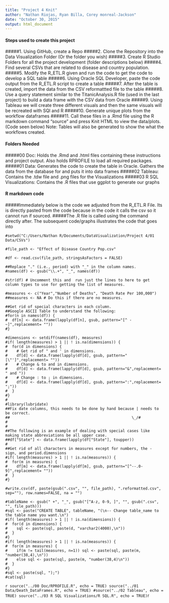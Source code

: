 ```yaml
---
title: "Project 4 Knit"
author: "Nathan Riojas, Ryan Billa, Corey monreal-Jackson"
date: "October 30, 2015"
output: html_document
---
```


#### Steps used to create this project
#####1. Using GitHub, create a Repo
#####2. Clone the Repository into the Data Visualization Folder (Or the folder you wish)
#####3. Create R Studio Folders for all the project development (folder descriptions below)
#####4. Find several CSVs that are related to disease and country population.
#####5. Modify the R_ETL.R given and run the code to get the code to develop a SQL table
#####6. Using Oracle SQL Developer, paste the code output from the R_ETL.R script to create a table
#####7. After the table is created, import the data from the CSV reformattted file to the table
#####8. Use a query statement similar to the TitanicAnalysis.R file (used in the last project) to build a data frame with the CSV data from Oracle 
#####9. Using Tableau we will create three different visuals and then the same visuals will be recreated with SQl and R
#####10. Generate unique plots from the workflow dataframes
#####11. Call these files in a .Rmd file using the R markdown command "source" and press Knit HTML to view the data/plots. (Code seen below) Note: Tables will also be generated to show the what the workflows created.


#### Folders Needed
#####00 Doc: Holds the .Rmd and .html files containing these instructions and project output. Also holds RPROFILE to load all required packages.
#####01 Data: Generates the code to create the table in Oracle. Gathers the data from the database for and puts it into data frames
#####02 Tableau: Contains the .tdw file and .png files for the Visualizations
#####03 R SQL Visualizations: Contains the .R files that use ggplot to generate our graphs


#### R markdown code
#####Immediately below is the code we adjusted from the R_ETL.R File. Its is directly pasted from the code because in the code it calls the csv so it cannot run if sourced.
#####The .R file is called using the command directly after. The subsequent code/graphs illustrates the code that goes into


```
#setwd("C:/Users/Nathan R/Documents/DataVisualization/Project 4/01 Data/CSVs")

#file_path <- "Effect of Disease Country Pop.csv"

#df <- read.csv(file_path, stringsAsFactors = FALSE)

##Replace "." (i.e., period) with "_" in the column names.
#names(df) <- gsub("\\.+", "_", names(df))

#str(df) # Uncomment this and  run just the lines to here to get column types to use for getting the list of measures.

#measures <- c("Year","Number of Deaths", "Death Rate Per 100,000")
##measures <- NA # Do this if there are no measures.

##Get rid of special characters in each column.
##Google ASCII Table to understand the following:
#for(n in names(df)) {
#  df[n] <- data.frame(lapply(df[n], gsub, pattern="[^ -~]",replacement= ""))
#}

#dimensions <- setdiff(names(df), measures)
#if( length(measures) > 1 || ! is.na(dimensions)) {
#  for(d in dimensions) {
#    # Get rid of " and ' in dimensions.
#    df[d] <- data.frame(lapply(df[d], gsub, pattern="[\"']",replacement= ""))
#    # Change & to and in dimensions.
#    df[d] <- data.frame(lapply(df[d], gsub, pattern="&",replacement= " and "))
#    # Change : to ; in dimensions.
#    df[d] <- data.frame(lapply(df[d], gsub, pattern=":",replacement= ";"))
#  }
#}
#
#library(lubridate)
##Fix date columns, this needs to be done by hand because | needs to be correct.
##                                                      \_/#
#
#
##The following is an example of dealing with special cases like making state abbreviations be all upper case.
##df["State"] <- data.frame(lapply(df["State"], toupper))
#
##Get rid of all characters in measures except for numbers, the - sign, and period.dimensions
#if( length(measures) > 1 || ! is.na(measures)) {
#  for(m in measures) {
#    df[m] <- data.frame(lapply(df[m], gsub, pattern="[^--.0-9]",replacement= ""))
#  }
#}

#write.csv(df, paste(gsub(".csv", "", file_path), ".reformatted.csv", sep=""), row.names=FALSE, na = "")

#tableName <- gsub(" +", "_", gsub("[^A-z, 0-9, ]", "", gsub(".csv", "", file_path)))
#sql <- paste("CREATE TABLE", tableName, "(\n-- Change table_name to the table name you want.\n")
#if( length(measures) > 1 || ! is.na(dimensions)) {
#  for(d in dimensions) {
#    sql <- paste(sql, paste(d, "varchar2(4000),\n"))
#  }
#}
#if( length(measures) > 1 || ! is.na(measures)) {
#  for(m in measures) {
#    if(m != tail(measures, n=1)) sql <- paste(sql, paste(m, "number(38,4),\n"))
#    else sql <- paste(sql, paste(m, "number(38,4)\n"))
#  }
#}
#sql <- paste(sql, ");")
#cat(sql)

```











```r
source("../00 Doc/RPROFILE.R", echo = TRUE)
source("../01 Data/Death_DataFrames.R", echo = TRUE)
#source("../02 Tableau", echo = TRUE)
source("../03 R SQL Visualizations/R SQL.R", echo = TRUE)
```r
